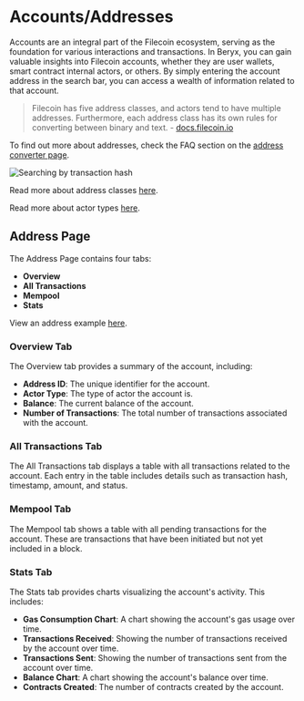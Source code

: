 # Accounts/Addresses

Accounts are an integral part of the Filecoin ecosystem, serving as the foundation for various interactions and transactions. In Beryx, you can gain valuable insights into Filecoin accounts, whether they are user wallets, smart contract internal actors, or others. By simply entering the account address in the search bar, you can access a wealth of information related to that account.

> Filecoin has five address classes, and actors tend to have multiple addresses. Furthermore, each address class has its own rules for converting between binary and text. - [docs.filecoin.io](https://docs.filecoin.io)

To find out more about addresses, check the FAQ section on the [address converter page](https://beryx.zondax.ch/address_converter).

![Searching by transaction hash](../assets/image-6.webp)

Read more about address classes [here](https://docs.filecoin.io/smart-contracts/filecoin-evm-runtime/address-types/).

Read more about actor types [here](https://docs.filecoin.io/smart-contracts/filecoin-evm-runtime/actor-types/).

## Address Page

The Address Page contains four tabs:

- **Overview**
- **All Transactions**
- **Mempool**
- **Stats**

View an address example [here](https://beryx.zondax.ch/search/fil/mainnet/address/f3u54wclxf5osictiuptwyhnu5nmdma6cdum4n7pdmanmflqt25srrtlwxjur5uhly2k476dhfwrierfa6o5pa).

### Overview Tab

The Overview tab provides a summary of the account, including:

- **Address ID**: The unique identifier for the account.
- **Actor Type**: The type of actor the account is.
- **Balance**: The current balance of the account.
- **Number of Transactions**: The total number of transactions associated with the account.

### All Transactions Tab

The All Transactions tab displays a table with all transactions related to the account. Each entry in the table includes details such as transaction hash, timestamp, amount, and status.

### Mempool Tab

The Mempool tab shows a table with all pending transactions for the account. These are transactions that have been initiated but not yet included in a block.

### Stats Tab

The Stats tab provides charts visualizing the account's activity. This includes:

- **Gas Consumption Chart**: A chart showing the account's gas usage over time.
- **Transactions Received**: Showing the number of transactions received by the account over time.
- **Transactions Sent**: Showing the number of transactions sent from the account over time.
- **Balance Chart**: A chart showing the account's balance over time.
- **Contracts Created**: The number of contracts created by the account.


